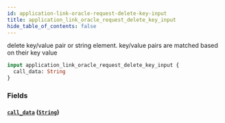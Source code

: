 ```yaml
---
id: application-link-oracle-request-delete-key-input
title: application_link_oracle_request_delete_key_input
hide_table_of_contents: false
---
```


delete key/value pair or string element. key/value pairs are matched based on their key value

```graphql
input application_link_oracle_request_delete_key_input {
  call_data: String
}
```

### Fields

#### [`call_data`](#) ([`String`](../scalars/string))
